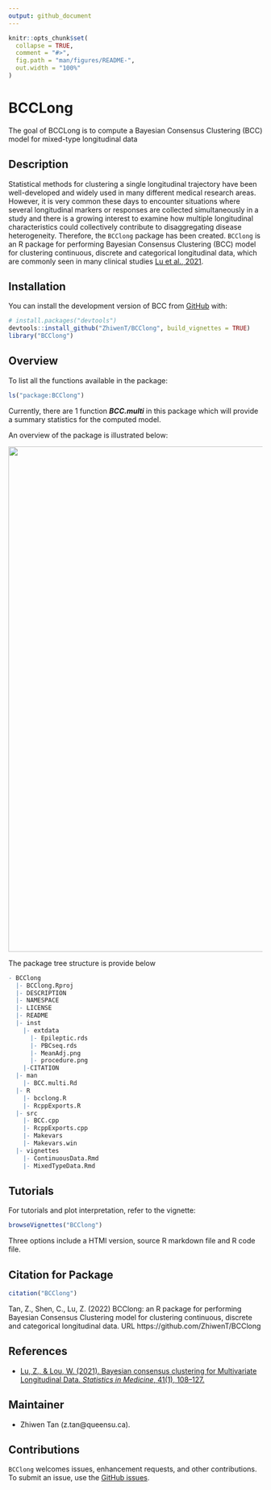 ```yaml
---
output: github_document
---
```


<!-- README.md is generated from README.Rmd. Please edit that file -->

```r
knitr::opts_chunk$set(
  collapse = TRUE,
  comment = "#>",
  fig.path = "man/figures/README-",
  out.width = "100%"
)
```

# BCCLong

<!-- badges: start -->
<!-- badges: end -->

The goal of BCCLong is to compute a Bayesian Consensus Clustering (BCC) model 
for mixed-type longitudinal data

## Description

Statistical methods for clustering a single longitudinal trajectory have been well-developed and widely used in many different medical research areas. However, it is very common these days to encounter situations where several longitudinal markers or responses are collected simultaneously in a study and there is a growing interest to examine how multiple longitudinal characteristics could collectively contribute to disaggregating disease heterogeneity. Therefore, the `BCClong` package has been created.
`BCClong` is an R package for performing Bayesian Consensus Clustering (BCC) model for clustering continuous, discrete and categorical longitudinal data, which are commonly seen in many clinical studies [Lu et al., 2021](https://doi.org/10.1002/sim.9225). 

## Installation

You can install the development version of BCC from [GitHub](https://github.com/) with:

``` r
# install.packages("devtools")
devtools::install_github("ZhiwenT/BCClong", build_vignettes = TRUE)
library("BCClong")
```

## Overview

To list all the functions available in the package:

```r
ls("package:BCClong")
```

Currently, there are 1 function __*BCC.multi*__ in this package which will provide a summary statistics for the computed model.

An overview of the package is illustrated below:

<div style="text-align:center"><img src="./inst/extdata/procedure.png" width="1000"/>
<div style="text-align:left">

The package tree structure is provide below

```r
- BCClong
  |- BCClong.Rproj
  |- DESCRIPTION
  |- NAMESPACE
  |- LICENSE
  |- README
  |- inst
    |- extdata
      |- Epileptic.rds
      |- PBCseq.rds
      |- MeanAdj.png
      |- procedure.png
    |-CITATION
  |- man
    |- BCC.multi.Rd
  |- R
    |- bcclong.R
    |- RcppExports.R
  |- src
    |- BCC.cpp
    |- RcppExports.cpp
    |- Makevars
    |- Makevars.win
  |- vignettes
    |- ContinuousData.Rmd
    |- MixedTypeData.Rmd
```
## Tutorials

For tutorials and plot interpretation, refer to the vignette:

``` r
browseVignettes("BCClong")
```
Three options include a HTMl version, source R markdown file and R code file.

## Citation for Package
```r
citation("BCClong")
```
Tan, Z., Shen, C., Lu, Z. (2022) BCClong: an R package for performing Bayesian Consensus Clustering model for clustering continuous, discrete and categorical longitudinal data. URL https://github.com/ZhiwenT/BCClong
              
## References

* [Lu, Z., &amp; Lou, W. (2021). Bayesian consensus clustering for Multivariate Longitudinal Data. *Statistics in Medicine*, 41(1), 108–127.](https://doi.org/10.1002/sim.9225) 

## Maintainer

* Zhiwen Tan (z.tan@queensu.ca). 

## Contributions

`BCClong` welcomes issues, enhancement requests, and other contributions. To submit an issue, use the [GitHub issues](https://github.com/ZhiwenT/BCClong/issues).

